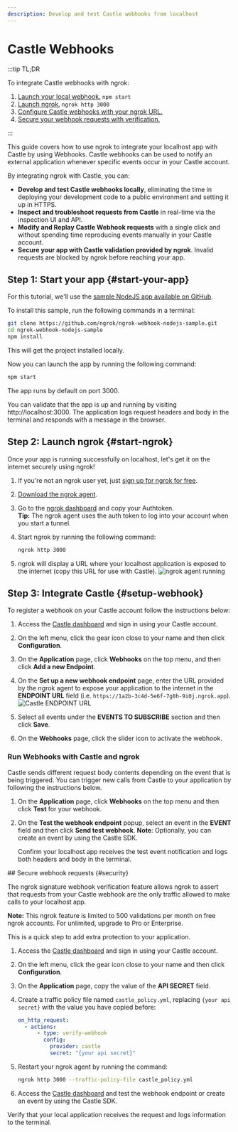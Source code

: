 ```yaml
---
description: Develop and test Castle webhooks from localhost
---
```



# Castle Webhooks

:::tip TL;DR

To integrate Castle webhooks with ngrok:

1. [Launch your local webhook.](#start-your-app) `npm start`
1. [Launch ngrok.](#start-ngrok) `ngrok http 3000`
1. [Configure Castle webhooks with your ngrok URL.](#setup-webhook)
1. [Secure your webhook requests with verification.](#security)

:::

This guide covers how to use ngrok to integrate your localhost app with Castle by using Webhooks.
Castle webhooks can be used to notify an external application whenever specific events occur in your Castle account.

By integrating ngrok with Castle, you can:

- **Develop and test Castle webhooks locally**, eliminating the time in deploying your development code to a public environment and setting it up in HTTPS.
- **Inspect and troubleshoot requests from Castle** in real-time via the inspection UI and API.
- **Modify and Replay Castle Webhook requests** with a single click and without spending time reproducing events manually in your Castle account.
- **Secure your app with Castle validation provided by ngrok**. Invalid requests are blocked by ngrok before reaching your app.

## **Step 1**: Start your app {#start-your-app}

For this tutorial, we'll use the [sample NodeJS app available on GitHub](https://github.com/ngrok/ngrok-webhook-nodejs-sample).

To install this sample, run the following commands in a terminal:

```bash
git clone https://github.com/ngrok/ngrok-webhook-nodejs-sample.git
cd ngrok-webhook-nodejs-sample
npm install
```

This will get the project installed locally.

Now you can launch the app by running the following command:

```bash
npm start
```

The app runs by default on port 3000.

You can validate that the app is up and running by visiting http://localhost:3000. The application logs request headers and body in the terminal and responds with a message in the browser.

## **Step 2**: Launch ngrok {#start-ngrok}

Once your app is running successfully on localhost, let's get it on the internet securely using ngrok!

1. If you're not an ngrok user yet, just [sign up for ngrok for free](https://ngrok.com/signup).

1. [Download the ngrok agent](https://download.ngrok.com).

1. Go to the [ngrok dashboard](https://dashboard.ngrok.com) and copy your Authtoken. <br />
   **Tip:** The ngrok agent uses the auth token to log into your account when you start a tunnel.
1. Start ngrok by running the following command:

   ```bash
   ngrok http 3000
   ```

1. ngrok will display a URL where your localhost application is exposed to the internet (copy this URL for use with Castle).
   ![ngrok agent running](/img/integrations/launch_ngrok_tunnel.png)

## **Step 3**: Integrate Castle {#setup-webhook}

To register a webhook on your Castle account follow the instructions below:

1. Access the [Castle dashboard](https://dashboard.castle.io/) and sign in using your Castle account.

1. On the left menu, click the gear icon close to your name and then click **Configuration**.

1. On the **Application** page, click **Webhooks** on the top menu, and then click **Add a new Endpoint**.

1. On the **Set up a new webhook endpoint** page, enter the URL provided by the ngrok agent to expose your application to the internet in the **ENDPOINT URL** field (i.e. `https://1a2b-3c4d-5e6f-7g8h-9i0j.ngrok.app`).
   ![Castle ENDPOINT URL](img/ngrok_url_configuration_castle.png)

1. Select all events under the **EVENTS TO SUBSCRIBE** section and then click **Save**.

1. On the **Webhooks** page, click the slider icon to activate the webhook.

### Run Webhooks with Castle and ngrok

Castle sends different request body contents depending on the event that is being triggered.
You can trigger new calls from Castle to your application by following the instructions below.

1. On the **Application** page, click **Webhooks** on the top menu and then click **Test** for your webhook.

1. On the **Test the webhook endpoint** popup, select an event in the **EVENT** field and then click **Send test webhook**.
   **Note**: Optionally, you can create an event by using the Castle SDK.

   Confirm your localhost app receives the test event notification and logs both headers and body in the terminal.

<InspectingRequests />

<ReplayingRequests />
## Secure webhook requests {#security}

The ngrok signature webhook verification feature allows ngrok to assert that requests from your Castle webhook are the only traffic allowed to make calls to your localhost app.

**Note:** This ngrok feature is limited to 500 validations per month on free ngrok accounts. For unlimited, upgrade to Pro or Enterprise.

This is a quick step to add extra protection to your application.

1. Access the [Castle dashboard](https://dashboard.castle.io/) and sign in using your Castle account.

1. On the left menu, click the gear icon close to your name and then click **Configuration**.

1. On the **Application** page, copy the value of the **API SECRET** field.

1. Create a traffic policy file named `castle_policy.yml`, replacing `{your api secret}` with the value you have copied before:

   ```yaml
   on_http_request:
     - actions:
         - type: verify-webhook
           config:
             provider: castle
             secret: "{your api secret}"
   ```

1. Restart your ngrok agent by running the command:

   ```bash
   ngrok http 3000 --traffic-policy-file castle_policy.yml
   ```

1. Access the [Castle dashboard](https://dashboard.castle.io/) and test the webhook endpoint or create an event by using the Castle SDK.

Verify that your local application receives the request and logs information to the terminal.
